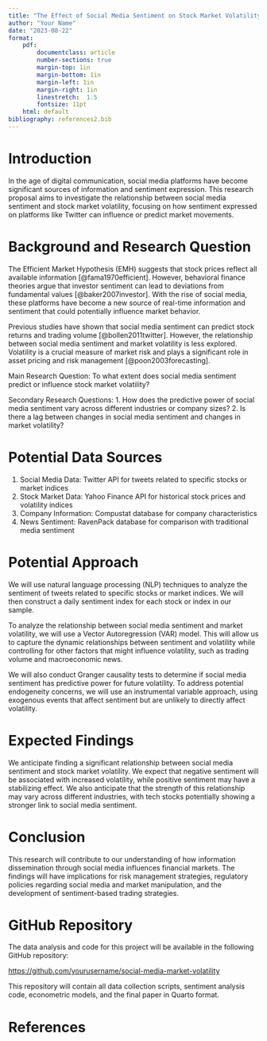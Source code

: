 ```yaml
---
title: "The Effect of Social Media Sentiment on Stock Market Volatility"
author: "Your Name"
date: "2023-08-22"
format:
    pdf:
        documentclass: article 
        number-sections: true
        margin-top: 1in
        margin-bottom: 1in
        margin-left: 1in
        margin-right: 1in
        linestretch:  1.5
        fontsize: 11pt
    html: default 
bibliography: references2.bib
---
```


# Introduction

In the age of digital communication, social media platforms have become significant sources of information and sentiment expression. This research proposal aims to investigate the relationship between social media sentiment and stock market volatility, focusing on how sentiment expressed on platforms like Twitter can influence or predict market movements.

# Background and Research Question

The Efficient Market Hypothesis (EMH) suggests that stock prices reflect all available information [@fama1970efficient]. However, behavioral finance theories argue that investor sentiment can lead to deviations from fundamental values [@baker2007investor]. With the rise of social media, these platforms have become a new source of real-time information and sentiment that could potentially influence market behavior.

Previous studies have shown that social media sentiment can predict stock returns and trading volume [@bollen2011twitter]. However, the relationship between social media sentiment and market volatility is less explored. Volatility is a crucial measure of market risk and plays a significant role in asset pricing and risk management [@poon2003forecasting].

Main Research Question: To what extent does social media sentiment predict or influence stock market volatility?

Secondary Research Questions:
1. How does the predictive power of social media sentiment vary across different industries or company sizes?
2. Is there a lag between changes in social media sentiment and changes in market volatility?

# Potential Data Sources

1. Social Media Data: Twitter API for tweets related to specific stocks or market indices
2. Stock Market Data: Yahoo Finance API for historical stock prices and volatility indices
3. Company Information: Compustat database for company characteristics
4. News Sentiment: RavenPack database for comparison with traditional media sentiment

# Potential Approach

We will use natural language processing (NLP) techniques to analyze the sentiment of tweets related to specific stocks or market indices. We will then construct a daily sentiment index for each stock or index in our sample.

To analyze the relationship between social media sentiment and market volatility, we will use a Vector Autoregression (VAR) model. This will allow us to capture the dynamic relationships between sentiment and volatility while controlling for other factors that might influence volatility, such as trading volume and macroeconomic news.

We will also conduct Granger causality tests to determine if social media sentiment has predictive power for future volatility. To address potential endogeneity concerns, we will use an instrumental variable approach, using exogenous events that affect sentiment but are unlikely to directly affect volatility.

# Expected Findings

We anticipate finding a significant relationship between social media sentiment and stock market volatility. We expect that negative sentiment will be associated with increased volatility, while positive sentiment may have a stabilizing effect. We also anticipate that the strength of this relationship may vary across different industries, with tech stocks potentially showing a stronger link to social media sentiment.

# Conclusion

This research will contribute to our understanding of how information dissemination through social media influences financial markets. The findings will have implications for risk management strategies, regulatory policies regarding social media and market manipulation, and the development of sentiment-based trading strategies.

# GitHub Repository

The data analysis and code for this project will be available in the following GitHub repository:

[https://github.com/yourusername/social-media-market-volatility](https://github.com/yourusername/social-media-market-volatility)

This repository will contain all data collection scripts, sentiment analysis code, econometric models, and the final paper in Quarto format.

# References